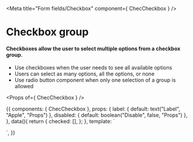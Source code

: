 
<Meta title="Form fields/Checkbox" component={ ChecCheckbox } />

# Checkbox group

#### Checkboxes allow the user to select multiple options from a checkbox group.
- Use checkboxes when the user needs to see all available options
- Users can select as many options, all the options, or none
- Use radio button component when only one selection of a group is allowed

<Props of={ ChecCheckbox } />

<Preview>
  <Story name="Checkbox group">
    {{
      components: {
        ChecCheckbox
      },
      props: {
        label: {
          default: text("Label", "Apple", "Props")
        },
        disabled: {
          default: boolean("Disable", false, "Props")
        },
      },
      data(){
        return {
          checked: [],
        };
      },
      template: `
        <div class="py-16 flex justify-center bg-gray-100">
        <ul>
          <ChecCheckbox
            class="p-3"
            v-model="checked"
            name="apple"
            :label="label"
            value="apple"
            :disabled="disabled"
          />
          <ChecCheckbox
            class="p-3"
            v-model="checked"
            name="orange"
            label="Orange"
            value="orange"
            :disabled="disabled"
          />
          <ChecCheckbox
            class="p-3"
            v-model="checked"
            name="pear"
            label="Pear"
            value="pear"
            :disabled="disabled"
          />
          <ChecCheckbox
            class="p-3"
            name="disabled"
            label="Disabled"
            value="disabled"
            disabled="disabled"
          />
          <ChecCheckbox
            class="p-3"
            name="indeterminate"
            label="Indeterminate"
            value="indeterminate"
            :disabled="disabled"
            indeterminate="indeterminate"
          />
          <ul>
        </div>`,
    }}
  </Story>
</Preview>
